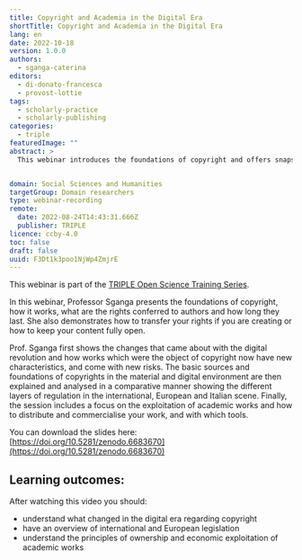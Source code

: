 ```yaml
---
title: Copyright and Academia in the Digital Era
shortTitle: Copyright and Academia in the Digital Era
lang: en
date: 2022-10-18
version: 1.0.0
authors:
  - sganga-caterina
editors:
  - di-donato-francesca
  - provost-lottie
tags:
  - scholarly-practice
  - scholarly-publishing
categories:
  - triple
featuredImage: ""
abstract: >
  This webinar introduces the foundations of copyright and offers snapshots on the most relevant topics for academic authors, intermediaries and users, such as copyright flexibilities, exceptions and limitations in the field of cultural heritage access and preservation (digitization, e-lending, orphan and out-of-commerce works), copyright authorship and ownership, law and praxis of academic publishing, commercial and non-commercial licensing, collective management of authors’ rights, with brief references to open access.


domain: Social Sciences and Humanities
targetGroup: Domain researchers
type: webinar-recording
remote:
  date: 2022-08-24T14:43:31.666Z
  publisher: TRIPLE
licence: ccby-4.0
toc: false
draft: false
uuid: F3Dt1k3poo1NjWp4ZmjrE
---
```


This webinar is part of the [TRIPLE Open Science Training Series](https://project.gotriple.eu/training/).

In this webinar, Professor Sganga presents the foundations of copyright, how it works, what are the rights conferred to authors and how long they last. She also demonstrates how to transfer your rights if you are creating or how to keep your content fully open.

Prof. Sganga first shows the changes that came about with the digital revolution and how works which were the object of copyright now have new characteristics, and come with new risks. The basic sources and foundations of copyrights in the material and digital environment are then explained and analysed in a comparative manner showing the different layers of regulation in the international, European and Italian scene. Finally, the session includes a focus on the exploitation of academic works and how to distribute and commercialise your work, and with which tools.

You can download the slides here: [https://doi.org/10.5281/zenodo.6683670](https://doi.org/10.5281/zenodo.6683670)

## Learning outcomes: 

After watching this video you should:

- understand what changed in the digital era regarding copyright
- have an overview of international and European legislation
- understand the principles of ownership and economic exploitation of academic works

<VideoCard
  provider="youtube"
  id="ckQOIM99_DU"
  title="Copyright and Academia in the Digital Era"
  subtitle="Click here to view"
  image="images/copyright-triple.jpg"
/>
